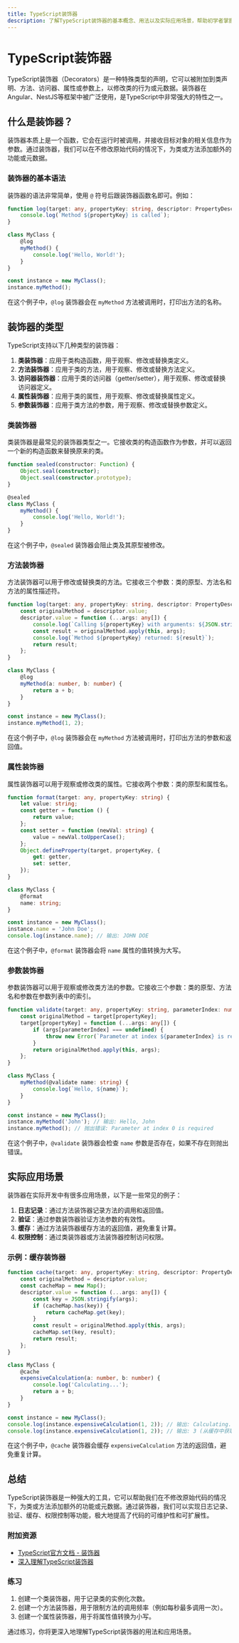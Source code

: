```yaml
---
title: TypeScript装饰器
description: 了解TypeScript装饰器的基本概念、用法以及实际应用场景，帮助初学者掌握这一强大的特性。
---
```


# TypeScript装饰器

TypeScript装饰器（Decorators）是一种特殊类型的声明，它可以被附加到类声明、方法、访问器、属性或参数上，以修改类的行为或元数据。装饰器在Angular、NestJS等框架中被广泛使用，是TypeScript中非常强大的特性之一。

## 什么是装饰器？

装饰器本质上是一个函数，它会在运行时被调用，并接收目标对象的相关信息作为参数。通过装饰器，我们可以在不修改原始代码的情况下，为类或方法添加额外的功能或元数据。

### 装饰器的基本语法

装饰器的语法非常简单，使用 `@` 符号后跟装饰器函数名即可。例如：

```typescript
function log(target: any, propertyKey: string, descriptor: PropertyDescriptor) {
    console.log(`Method ${propertyKey} is called`);
}

class MyClass {
    @log
    myMethod() {
        console.log('Hello, World!');
    }
}

const instance = new MyClass();
instance.myMethod();
```

在这个例子中，`@log` 装饰器会在 `myMethod` 方法被调用时，打印出方法的名称。

## 装饰器的类型

TypeScript支持以下几种类型的装饰器：

1. **类装饰器**：应用于类构造函数，用于观察、修改或替换类定义。
2. **方法装饰器**：应用于类的方法，用于观察、修改或替换方法定义。
3. **访问器装饰器**：应用于类的访问器（getter/setter），用于观察、修改或替换访问器定义。
4. **属性装饰器**：应用于类的属性，用于观察、修改或替换属性定义。
5. **参数装饰器**：应用于类方法的参数，用于观察、修改或替换参数定义。

### 类装饰器

类装饰器是最常见的装饰器类型之一。它接收类的构造函数作为参数，并可以返回一个新的构造函数来替换原来的类。

```typescript
function sealed(constructor: Function) {
    Object.seal(constructor);
    Object.seal(constructor.prototype);
}

@sealed
class MyClass {
    myMethod() {
        console.log('Hello, World!');
    }
}
```

在这个例子中，`@sealed` 装饰器会阻止类及其原型被修改。

### 方法装饰器

方法装饰器可以用于修改或替换类的方法。它接收三个参数：类的原型、方法名和方法的属性描述符。

```typescript
function log(target: any, propertyKey: string, descriptor: PropertyDescriptor) {
    const originalMethod = descriptor.value;
    descriptor.value = function (...args: any[]) {
        console.log(`Calling ${propertyKey} with arguments: ${JSON.stringify(args)}`);
        const result = originalMethod.apply(this, args);
        console.log(`Method ${propertyKey} returned: ${result}`);
        return result;
    };
}

class MyClass {
    @log
    myMethod(a: number, b: number) {
        return a + b;
    }
}

const instance = new MyClass();
instance.myMethod(1, 2);
```

在这个例子中，`@log` 装饰器会在 `myMethod` 方法被调用时，打印出方法的参数和返回值。

### 属性装饰器

属性装饰器可以用于观察或修改类的属性。它接收两个参数：类的原型和属性名。

```typescript
function format(target: any, propertyKey: string) {
    let value: string;
    const getter = function () {
        return value;
    };
    const setter = function (newVal: string) {
        value = newVal.toUpperCase();
    };
    Object.defineProperty(target, propertyKey, {
        get: getter,
        set: setter,
    });
}

class MyClass {
    @format
    name: string;
}

const instance = new MyClass();
instance.name = 'John Doe';
console.log(instance.name); // 输出: JOHN DOE
```

在这个例子中，`@format` 装饰器会将 `name` 属性的值转换为大写。

### 参数装饰器

参数装饰器可以用于观察或修改类方法的参数。它接收三个参数：类的原型、方法名和参数在参数列表中的索引。

```typescript
function validate(target: any, propertyKey: string, parameterIndex: number) {
    const originalMethod = target[propertyKey];
    target[propertyKey] = function (...args: any[]) {
        if (args[parameterIndex] === undefined) {
            throw new Error(`Parameter at index ${parameterIndex} is required`);
        }
        return originalMethod.apply(this, args);
    };
}

class MyClass {
    myMethod(@validate name: string) {
        console.log(`Hello, ${name}`);
    }
}

const instance = new MyClass();
instance.myMethod('John'); // 输出: Hello, John
instance.myMethod(); // 抛出错误: Parameter at index 0 is required
```

在这个例子中，`@validate` 装饰器会检查 `name` 参数是否存在，如果不存在则抛出错误。

## 实际应用场景

装饰器在实际开发中有很多应用场景，以下是一些常见的例子：

1. **日志记录**：通过方法装饰器记录方法的调用和返回值。
2. **验证**：通过参数装饰器验证方法参数的有效性。
3. **缓存**：通过方法装饰器缓存方法的返回值，避免重复计算。
4. **权限控制**：通过类装饰器或方法装饰器控制访问权限。

### 示例：缓存装饰器

```typescript
function cache(target: any, propertyKey: string, descriptor: PropertyDescriptor) {
    const originalMethod = descriptor.value;
    const cacheMap = new Map();
    descriptor.value = function (...args: any[]) {
        const key = JSON.stringify(args);
        if (cacheMap.has(key)) {
            return cacheMap.get(key);
        }
        const result = originalMethod.apply(this, args);
        cacheMap.set(key, result);
        return result;
    };
}

class MyClass {
    @cache
    expensiveCalculation(a: number, b: number) {
        console.log('Calculating...');
        return a + b;
    }
}

const instance = new MyClass();
console.log(instance.expensiveCalculation(1, 2)); // 输出: Calculating... 3
console.log(instance.expensiveCalculation(1, 2)); // 输出: 3 (从缓存中获取)
```

在这个例子中，`@cache` 装饰器会缓存 `expensiveCalculation` 方法的返回值，避免重复计算。

## 总结

TypeScript装饰器是一种强大的工具，它可以帮助我们在不修改原始代码的情况下，为类或方法添加额外的功能或元数据。通过装饰器，我们可以实现日志记录、验证、缓存、权限控制等功能，极大地提高了代码的可维护性和可扩展性。

### 附加资源

- [TypeScript官方文档 - 装饰器](https://www.typescriptlang.org/docs/handbook/decorators.html)
- [深入理解TypeScript装饰器](https://www.digitalocean.com/community/tutorials/typescript-decorators)

### 练习

1. 创建一个类装饰器，用于记录类的实例化次数。
2. 创建一个方法装饰器，用于限制方法的调用频率（例如每秒最多调用一次）。
3. 创建一个属性装饰器，用于将属性值转换为小写。

通过练习，你将更深入地理解TypeScript装饰器的用法和应用场景。